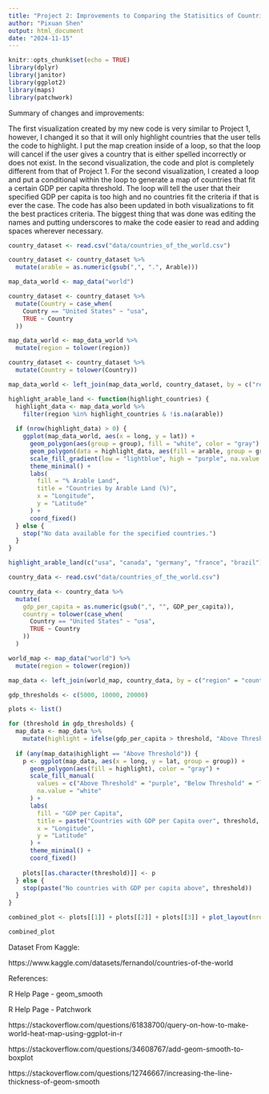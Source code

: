 ---
title: "Project 2: Improvements to Comparing the Statisitics of Countries in the World"
author: "Pixuan Shen"
output: html_document
date: "2024-11-15"
---

```{r setup, include=FALSE}
knitr::opts_chunk$set(echo = TRUE)
library(dplyr)
library(janitor)
library(ggplot2)
library(maps)
library(patchwork)
```

Summary of changes and improvements: 

The first visualization created by my new code is very similar to Project 1, however, I changed it so that it will only highlight countries that the user tells the code to highlight. I put the map creation inside of a loop, so that the loop will cancel if the user gives a country that is either spelled incorrectly or does not exist. In the second visualization, the code and plot is completely different from that of Project 1. For the second visualization, I created a loop and put a conditional within the loop to generate a map of countries that fit a certain GDP per capita threshold. The loop will tell the user that their specified GDP per capita is too high and no countries fit the criteria if that is ever the case. The code has also been updated in both visualizations to fit the best practices criteria. The biggest thing that was done was editing the names and putting underscores to make the code easier to read and adding spaces wherever necessary.

```{r}
country_dataset <- read.csv("data/countries_of_the_world.csv")

country_dataset <- country_dataset %>%
  mutate(arable = as.numeric(gsub(",", ".", Arable)))

map_data_world <- map_data("world")

country_dataset <- country_dataset %>%
  mutate(Country = case_when(
    Country == "United States" ~ "usa",
    TRUE ~ Country
  ))

map_data_world <- map_data_world %>%
  mutate(region = tolower(region))

country_dataset <- country_dataset %>%
  mutate(Country = tolower(Country))

map_data_world <- left_join(map_data_world, country_dataset, by = c("region" = "Country"))

highlight_arable_land <- function(highlight_countries) {
  highlight_data <- map_data_world %>%
    filter(region %in% highlight_countries & !is.na(arable))
  
  if (nrow(highlight_data) > 0) {
    ggplot(map_data_world, aes(x = long, y = lat)) +
      geom_polygon(aes(group = group), fill = "white", color = "gray") +
      geom_polygon(data = highlight_data, aes(fill = arable, group = group), color = "gray") +
      scale_fill_gradient(low = "lightblue", high = "purple", na.value = "gray") +
      theme_minimal() +
      labs(
        fill = "% Arable Land",
        title = "Countries by Arable Land (%)",
        x = "Longitude",
        y = "Latitude"
      ) +
      coord_fixed()
  } else {
    stop("No data available for the specified countries.")
  }
}

highlight_arable_land(c("usa", "canada", "germany", "france", "brazil"))
```

```{r}
country_data <- read.csv("data/countries_of_the_world.csv")

country_data <- country_data %>%
  mutate(
    gdp_per_capita = as.numeric(gsub(",", "", GDP_per_capita)),
    country = tolower(case_when(
      Country == "United States" ~ "usa",
      TRUE ~ Country
    ))
  )

world_map <- map_data("world") %>%
  mutate(region = tolower(region))

map_data <- left_join(world_map, country_data, by = c("region" = "country"))

gdp_thresholds <- c(5000, 10000, 20000)

plots <- list()

for (threshold in gdp_thresholds) {
  map_data <- map_data %>%
    mutate(highlight = ifelse(gdp_per_capita > threshold, "Above Threshold", "Below Threshold"))
  
  if (any(map_data$highlight == "Above Threshold")) {
    p <- ggplot(map_data, aes(x = long, y = lat, group = group)) +
      geom_polygon(aes(fill = highlight), color = "gray") +
      scale_fill_manual(
        values = c("Above Threshold" = "purple", "Below Threshold" = "lightgray"), 
        na.value = "white"
      ) +
      labs(
        fill = "GDP per Capita",
        title = paste("Countries with GDP per Capita over", threshold, "USD"),
        x = "Longitude",
        y = "Latitude"
      ) +
      theme_minimal() +
      coord_fixed()
    
    plots[[as.character(threshold)]] <- p
  } else {
    stop(paste("No countries with GDP per capita above", threshold))
  }
}

combined_plot <- plots[[1]] + plots[[2]] + plots[[3]] + plot_layout(nrow = 3)

combined_plot
```


Dataset From Kaggle:

https://www.kaggle.com/datasets/fernandol/countries-of-the-world

References:

R Help Page - geom_smooth

R Help Page - Patchwork

https://stackoverflow.com/questions/61838700/query-on-how-to-make-world-heat-map-using-ggplot-in-r

https://stackoverflow.com/questions/34608767/add-geom-smooth-to-boxplot

https://stackoverflow.com/questions/12746667/increasing-the-line-thickness-of-geom-smooth

